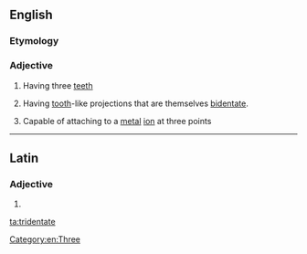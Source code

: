 ==English==

===Etymology===
{{prefix|tri|dentate}}

===Adjective===
{{en-adj|-}}

# Having three [[teeth]]
# {{context|botany|lang=en}} Having [[tooth]]-like projections that are themselves [[bidentate]].
# {{context|chemistry|of a ligand|lang=en}} Capable of attaching to a [[metal]] [[ion]] at three points

[[Category:en:Three]]

----

==Latin==

===Adjective===
{{la-adj-form|tridentāte}}

# {{inflection of|tridentātus||voc|m|s|lang=la}}

[[ta:tridentate]]